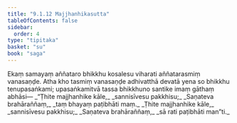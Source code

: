 ```yaml
---
title: "9.1.12 Majjhanhikasutta"
tableOfContents: false
sidebar:
  order: 4
type: "tipitaka"
basket: "su"
book: "saga"
---
```



<DynamicBreadcrumb />

<Division number="232" book="saga" bookNo="12" page="205">

<Paragraph number="1428" book="saga">
Ekaṃ samayaṃ aññataro bhikkhu kosalesu viharati aññatarasmiṃ vanasaṇḍe. Atha kho tasmiṃ vanasaṇḍe adhivatthā devatā yena so bhikkhu tenupasaṅkami; upasaṅkamitvā tassa bhikkhuno santike imaṃ gāthaṃ abhāsi—
</Paragraph>

<Paragraph number="1429" type="verses" book="saga">
_“Ṭhite majjhanhike kāle,_  
_sannisīvesu pakkhisu;_  
_Saṇateva brahāraññaṃ,_  
_taṃ bhayaṃ paṭibhāti maṃ._  

</Paragraph>

<Paragraph number="1430" type="verses" book="saga">
_Ṭhite majjhanhike kāle,_  
_sannisīvesu pakkhisu;_  
_Saṇateva brahāraññaṃ,_  
_sā rati paṭibhāti man”ti._
</Paragraph>
</Division>